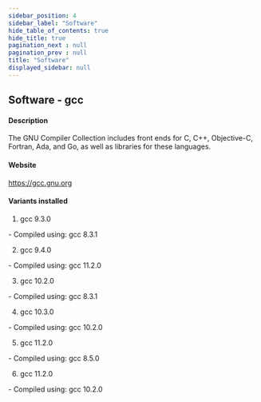 ```yaml
---
sidebar_position: 4
sidebar_label: "Software"
hide_table_of_contents: true
hide_title: true
pagination_next : null
pagination_prev : null
title: "Software"
displayed_sidebar: null
---
```


## Software - gcc


#### Description
The GNU Compiler Collection includes front ends for C, C++, Objective-C, Fortran, Ada, and Go, as well as libraries for these languages.

#### Website
https://gcc.gnu.org

#### Variants installed
1. gcc 9.3.0
<div class="ul-circle">
    - Compiled using: gcc 8.3.1
</div>

2. gcc 9.4.0
<div class="ul-circle">
    - Compiled using: gcc 11.2.0
</div>

3. gcc 10.2.0
<div class="ul-circle">
    - Compiled using: gcc 8.3.1
</div>

4. gcc 10.3.0
<div class="ul-circle">
    - Compiled using: gcc 10.2.0
</div>

5. gcc 11.2.0
<div class="ul-circle">
    - Compiled using: gcc 8.5.0
</div>

6. gcc 11.2.0
<div class="ul-circle">
    - Compiled using: gcc 10.2.0
</div>


